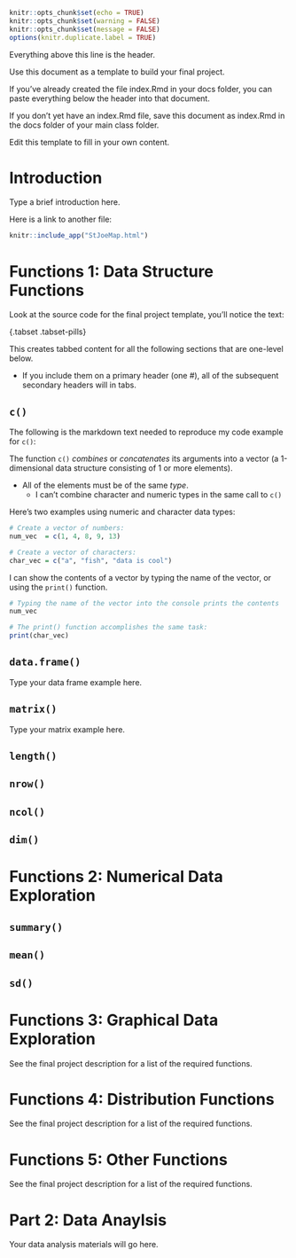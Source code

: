 
```r
knitr::opts_chunk$set(echo = TRUE)
knitr::opts_chunk$set(warning = FALSE)
knitr::opts_chunk$set(message = FALSE)
options(knitr.duplicate.label = TRUE)
```

Everything above this line is the header.


<!-- The following text won't be displayed in your document.  It tells R how to make nicer looking buttons for your tabbed content. -->

<style type="text/css" rel="stylesheet">

.btn {
    border-width: 0 0 0 0;
    font-weight: normal;
    text-transform: none;
}

.btn-default {
    color: #2ecc71;
    background-color: #eb34e8;
    border-color: #38f2ef;
}
</style>


Use this document as a template to build your final project.

If you've already created the file index.Rmd in your docs folder, you can paste everything below the header into that document.

If you don't yet have an index.Rmd file, save this document as index.Rmd in the docs folder of your main class folder.

Edit this template to fill in your own content.


# Introduction

Type a brief introduction here.

Here is a link to another file:
```r
knitr::include_app("StJoeMap.html")

```





# Functions 1: Data Structure Functions {.tabset .tabset-pills}

Look at the source code for the final project template, you'll notice the text:

{.tabset .tabset-pills}

This creates tabbed content for all the following sections that are one-level below.

- If you include them on a primary header (one #), all of the subsequent secondary headers will in tabs.




## `c()`

The following is the markdown text needed to reproduce my code example for `c()`:


The function `c()` *combines* or *concatenates* its arguments into a vector (a 1-dimensional data structure consisting of 1 or more elements).

- All of the elements must be of the same *type*.
  - I can't combine character and numeric types in the same call to `c()`

Here's two examples using numeric and character data types:

```r
# Create a vector of numbers:
num_vec  = c(1, 4, 8, 9, 13)

# Create a vector of characters:
char_vec = c("a", "fish", "data is cool")
```

I can show the contents of a vector by typing the name of the vector, or using the `print()` function.

```r
# Typing the name of the vector into the console prints the contents
num_vec

# The print() function accomplishes the same task:
print(char_vec)
```


## `data.frame()`

Type your data frame example here.

## `matrix()`

Type your matrix example here.


## `length()`


## `nrow()`


## `ncol()`


## `dim()`


# Functions 2: Numerical Data Exploration  {.tabset .tabset-pills}

## `summary()`

## `mean()`

## `sd()`
 


# Functions 3: Graphical Data Exploration {.tabset .tabset-pills}

See the final project description for a list of the required functions.



# Functions 4: Distribution Functions {.tabset .tabset-pills}

See the final project description for a list of the required functions.



# Functions 5: Other Functions {.tabset .tabset-pills}

See the final project description for a list of the required functions.




# Part 2: Data Anaylsis

Your data analysis materials will go here.